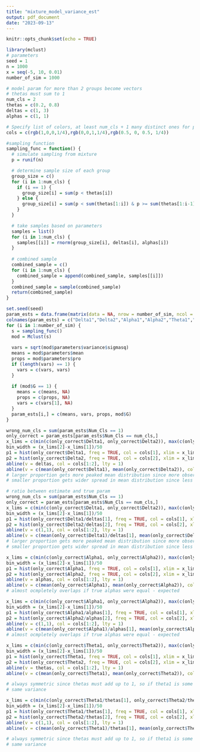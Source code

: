```yaml
---
title: "mixture_model_variance_est"
output: pdf_document
date: "2023-09-13"
---
```


```r
knitr::opts_chunk$set(echo = TRUE)
```

```R
library(mclust)
# parameters
seed = 1
n = 1000
x = seq(-5, 10, 0.01)
number_of_sim = 1000

# model param for more than 2 groups become vectors
# thetas must sum to 1
num_cls = 2
thetas = c(0.2, 0.8)
deltas = c(1, 3)
alphas = c(1, 1)

# Specify list of colors, at least num_cls + 1 many distinct ones for plotting
cols = c(rgb(1,0,0,1/4),rgb(0,0,1,1/4),rgb(0.5, 0, 0.5, 1/4))
```
```r
#sampling function
sampling_func = function() {
  # simulate sampling from mixture
  p = runif(n)

  # determine sample size of each group
  group_size = c()
  for (i in 1:num_cls) {
    if (i == 1) {
      group_size[i] = sum(p < thetas[i])
    } else {
      group_size[i] = sum(p < sum(thetas[1:i]) & p >= sum(thetas[1:i-1]))
    }
  }

  # take samples based on parameters
  samples = list()
  for (i in 1:num_cls) {
    samples[[i]] = rnorm(group_size[i], deltas[i], alphas[i])
  }
  
  # combined sample
  combined_sample = c()
  for (i in 1:num_cls) {
    combined_sample = append(combined_sample, samples[[i]])
  }
  combined_sample = sample(combined_sample)
  return(combined_sample)
}
```

```r
set.seed(seed)
param_ests = data.frame(matrix(data = NA, nrow = number_of_sim, ncol = 7))
colnames(param_ests) = c("Delta1","Delta2","Alpha1","Alpha2","Theta1","Theta2", "Num_Cls")
for (i in 1:number_of_sim) {
  s = sampling_func()
  mod = Mclust(s)
  
  vars = sqrt(mod$parameters$variance$sigmasq)
  means = mod$parameters$mean
  props = mod$parameters$pro
  if (length(vars) == 1) {
    vars = c(vars, vars)
  }
  
  if (mod$G == 1) {
    means = c(means, NA)
    props = c(props, NA)
    vars = c(vars[1], NA)
  }
  param_ests[i,] = c(means, vars, props, mod$G)
}

```


```r
wrong_num_cls = sum(param_ests$Num_Cls == 1)
only_correct = param_ests[param_ests$Num_Cls == num_cls,]
x_lims = c(min(c(only_correct$Delta1, only_correct$Delta2)), max(c(only_correct$Delta1, only_correct$Delta2)))
bin_width = (x_lims[2]-x_lims[1])/50
p1 = hist(only_correct$Delta1, freq = TRUE, col = cols[1], xlim = x_lims, ylim = c(0, 300), breaks = seq(x_lims[1], x_lims[2], bin_width), main = "Histogram of Delta Estimates", xlab = "Delta Estimates")
p2 = hist(only_correct$Delta2, freq = TRUE, col = cols[2], xlim = x_lims, breaks = seq(x_lims[1], x_lims[2], bin_width), add = TRUE)
abline(v = deltas, col = cols[1:2], lty = 1)
abline(v = c(mean(only_correct$Delta1), mean(only_correct$Delta2)), col = cols[1:2], lty = 2)
# larger proportion gets more peaked mean distribution since more observations
# smaller proportion gets wider spread in mean distribution since less observations 
```
```r
# ratio between estimate and true param
wrong_num_cls = sum(param_ests$Num_Cls == 1)
only_correct = param_ests[param_ests$Num_Cls == num_cls,]
x_lims = c(min(c(only_correct$Delta1, only_correct$Delta2)), max(c(only_correct$Delta1, only_correct$Delta2)))
bin_width = (x_lims[2]-x_lims[1])/50
p1 = hist(only_correct$Delta1/deltas[1], freq = TRUE, col = cols[1], xlim = x_lims, ylim = c(0, 800), breaks = seq(x_lims[1], x_lims[2], bin_width), main = "Histogram of Delta Estimates and True Ratio", xlab = "Delta Ratio")
p2 = hist(only_correct$Delta2/deltas[2], freq = TRUE, col = cols[2], xlim = x_lims, breaks = seq(x_lims[1], x_lims[2], bin_width), add = TRUE)
abline(v = c(1,1), col = cols[1:2], lty = 1)
abline(v = c(mean(only_correct$Delta1)/deltas[1], mean(only_correct$Delta2)/deltas[2]), col = cols[1:2], lty = 2)
# larger proportion gets more peaked mean distribution since more observations
# smaller proportion gets wider spread in mean distribution since less observations 
```

```r
x_lims = c(min(c(only_correct$Alpha1, only_correct$Alpha2)), max(c(only_correct$Alpha1, only_correct$Alpha2)))
bin_width = (x_lims[2]-x_lims[1])/50
p1 = hist(only_correct$Alpha1, freq = TRUE, col = cols[1], xlim = x_lims, ylim = c(0, 150), breaks = seq(x_lims[1], x_lims[2], bin_width), main = "Histogram of Alpha Estimates", xlab = "Alpha Estimates")
p2 = hist(only_correct$Alpha2, freq = TRUE, col = cols[2], xlim = x_lims, breaks = seq(x_lims[1], x_lims[2], bin_width), add = TRUE)
abline(v = alphas, col = cols[1:2], lty = 1)
abline(v = c(mean(only_correct$Alpha1), mean(only_correct$Alpha2)), col = cols[1:2], lty = 2)
# almost ocmpletely overlaps if true alphas were equal - expected
```
```r
x_lims = c(min(c(only_correct$Alpha1, only_correct$Alpha2)), max(c(only_correct$Alpha1, only_correct$Alpha2)))
bin_width = (x_lims[2]-x_lims[1])/50
p1 = hist(only_correct$Alpha1/alphas[1], freq = TRUE, col = cols[1], xlim = x_lims, ylim = c(0, 150), breaks = seq(x_lims[1], x_lims[2], bin_width), main = "Histogram of Alpha Estimates and True Ratio", xlab = "Alpha Ratios")
p2 = hist(only_correct$Alpha2/alphas[2], freq = TRUE, col = cols[2], xlim = x_lims, breaks = seq(x_lims[1], x_lims[2], bin_width), add = TRUE)
abline(v = c(1,1), col = cols[1:2], lty = 1)
abline(v = c(mean(only_correct$Alpha1)/alphas[1], mean(only_correct$Alpha2)/alphas[2]), col = cols[1:2], lty = 2)
# almost ocmpletely overlaps if true alphas were equal - expected
```

```r
x_lims = c(min(c(only_correct$Theta1, only_correct$Theta2)), max(c(only_correct$Theta1, only_correct$Theta2)))
bin_width = (x_lims[2]-x_lims[1])/50
p1 = hist(only_correct$Theta1, freq = TRUE, col = cols[1], xlim = x_lims, ylim = c(0, 200), breaks = seq(x_lims[1], x_lims[2], bin_width), main = "Histogram of Theta Estimates", xlab = "Theta Estimates")
p2 = hist(only_correct$Theta2, freq = TRUE, col = cols[2], xlim = x_lims, breaks = seq(x_lims[1], x_lims[2], bin_width), add = TRUE)
abline(v = thetas, col = cols[1:2], lty = 1)
abline(v = c(mean(only_correct$Theta1), mean(only_correct$Theta2)), col = cols[1:2], lty = 2)

# always symmetric since thetas must add up to 1, so if theta1 is some value, theta2 must be 1 - theta1
# same variance 
```

```r
x_lims = c(min(c(only_correct$Theta1/thetas[1], only_correct$Theta2/thetas[2])), max(c(only_correct$Theta1/thetas[1], only_correct$Theta2/thetas[2])))
bin_width = (x_lims[2]-x_lims[1])/50
p1 = hist(only_correct$Theta1/thetas[1], freq = TRUE, col = cols[1], xlim = x_lims, ylim = c(0, 500), breaks = seq(x_lims[1], x_lims[2], bin_width), main = "Histogram of Theta Estimates and True Ratio", xlab = "Theta Ratios")
p2 = hist(only_correct$Theta2/thetas[2], freq = TRUE, col = cols[2], xlim = x_lims, breaks = seq(x_lims[1], x_lims[2], bin_width), add = TRUE)
abline(v = c(1,1), col = cols[1:2], lty = 1)
abline(v = c(mean(only_correct$Theta1)/thetas[1], mean(only_correct$Theta2)/thetas[2]), col = cols[1:2], lty = 2)

# always symmetric since thetas must add up to 1, so if theta1 is some value, theta2 must be 1 - theta1
# same variance 
```